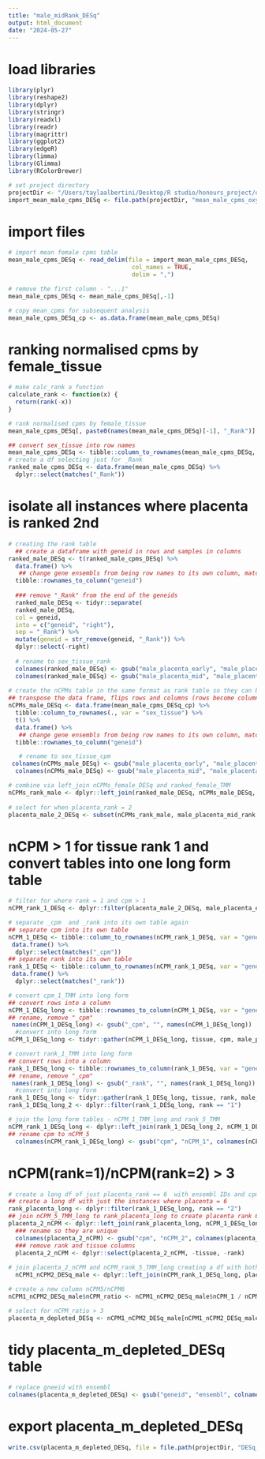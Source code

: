 ```yaml
---
title: "male_midRank_DESq"
output: html_document
date: "2024-05-27"
---
```


# load libraries
```r
library(plyr)
library(reshape2)
library(dplyr)
library(stringr)
library(readxl)
library(readr)
library(magrittr)
library(ggplot2)
library(edgeR)
library(limma)
library(Glimma)
library(RColorBrewer)

# set project directory
projectDir <- "/Users/taylaalbertini/Desktop/R studio/honours_project/oxygen_threshold/rawData"
import_mean_male_cpms_DESq <- file.path(projectDir, "mean_male_cpms_oxy_DESq.csv")
```

# import files
```r
# import mean female cpms table
mean_male_cpms_DESq <- read_delim(file = import_mean_male_cpms_DESq,
                                   col_names = TRUE,
                                   delim = ",")

# remove the first column - "...1"
mean_male_cpms_DESq <- mean_male_cpms_DESq[,-1]

# copy mean_cpms for subsequent analysis 
mean_male_cpms_DESq_cp <- as.data.frame(mean_male_cpms_DESq)
```

# ranking normalised cpms by female_tissue
```r
# make calc_rank a function
calculate_rank <- function(x) {
  return(rank(-x))
}

# rank normalised cpms by female_tissue
mean_male_cpms_DESq[, paste0(names(mean_male_cpms_DESq)[-1], "_Rank")] <- apply(mean_male_cpms_DESq [, -1, drop = FALSE], 2, calculate_rank)

## convert sex_tissue into row names
mean_male_cpms_DESq <- tibble::column_to_rownames(mean_male_cpms_DESq, var = "sex_tissue")
# create a df selecting just for _Rank
ranked_male_cpms_DESq <- data.frame(mean_male_cpms_DESq) %>%
  dplyr::select(matches("_Rank"))
```

# isolate all instances where placenta is ranked 2nd
```r
# creating the rank table
  ## create a dataframe with geneid in rows and samples in columns
ranked_male_DESq <- t(ranked_male_cpms_DESq) %>%
  data.frame() %>%
   ## change gene ensembls from being row names to its own column, matching the format of rankComparison_female_TMM
  tibble::rownames_to_column("geneid")  
  
  ### remove "_Rank" from the end of the geneids
  ranked_male_DESq <- tidyr::separate(
  ranked_male_DESq,
  col = geneid,
  into = c("geneid", "right"),
  sep = "_Rank") %>%
  mutate(geneid = str_remove(geneid, "_Rank")) %>%
  dplyr::select(-right)
  
  # rename to sex_tissue_rank
  colnames(ranked_male_DESq) <- gsub("male_placenta_early", "male_placenta_early_rank", colnames(ranked_male_DESq))
  colnames(ranked_male_DESq) <- gsub("male_placenta_mid", "male_placenta_mid_rank", colnames(ranked_male_DESq))
  
# create the nCPMs table in the same format as rank table so they can be joined
## transpose the data frame, flips rows and columns (rows become columns and columns become rows)
nCPMs_male_DESq <- data.frame(mean_male_cpms_DESq_cp) %>%
  tibble::column_to_rownames(., var = "sex_tissue") %>%
  t() %>%
  data.frame() %>%
   ## change gene ensembls from being row names to its own column, matching the format of rankComparison_female_TMM
  tibble::rownames_to_column("geneid")

   # rename to sex_tissue_cpm
 colnames(nCPMs_male_DESq) <- gsub("male_placenta_early", "male_placenta_early_cpm", colnames(nCPMs_male_DESq))
  colnames(nCPMs_male_DESq) <- gsub("male_placenta_mid", "male_placenta_mid_cpm", colnames(nCPMs_male_DESq))

# combine via left_join nCPMs_female_DESq and ranked_female_TMM
nCPMs_rank_male <- dplyr::left_join(ranked_male_DESq, nCPMs_male_DESq, copy = TRUE, by = join_by(geneid))
  
# select for when placenta_rank = 2
placenta_male_2_DESq <- subset(nCPMs_rank_male, male_placenta_mid_rank == "2")
```

# nCPM > 1 for tissue rank 1 and convert tables into one long form table
```r
# filter for where rank = 1 and cpm > 1
nCPM_rank_1_DESq <- dplyr::filter(placenta_male_2_DESq, male_placenta_early_rank == "1" & male_placenta_early_cpm > 1)

# separate _cpm  and _rank into its own table again
## separate cpm into its own table
nCPM_1_DESq <- tibble::column_to_rownames(nCPM_rank_1_DESq, var = "geneid") %>%
 data.frame() %>%
  dplyr::select(matches("_cpm"))
## separate rank into its own table
rank_1_DESq <- tibble::column_to_rownames(nCPM_rank_1_DESq, var = "geneid") %>%
 data.frame() %>%
  dplyr::select(matches("_rank"))

# convert cpm_1_TMM into long form
## convert rows into a column
nCPM_1_DESq_long <- tibble::rownames_to_column(nCPM_1_DESq, var = "geneid")
## rename, remove "_cpm"
 names(nCPM_1_DESq_long) <- gsub("_cpm", "", names(nCPM_1_DESq_long))
  #convert into long form
nCPM_1_DESq_long <- tidyr::gather(nCPM_1_DESq_long, tissue, cpm, male_placenta_early, male_placenta_mid)

# convert rank_1_TMM into long form
## convert rows into a column
rank_1_DESq_long <- tibble::rownames_to_column(rank_1_DESq, var = "geneid")
## rename, remove "_cpm"
 names(rank_1_DESq_long) <- gsub("_rank", "", names(rank_1_DESq_long))
  #convert into long form
rank_1_DESq_long <- tidyr::gather(rank_1_DESq_long, tissue, rank, male_placenta_early, male_placenta_mid)
rank_1_DESq_long_2 <- dplyr::filter(rank_1_DESq_long, rank == "1")

# join the long form tables - nCPM_1_TMM_long and rank_5_TMM
nCPM_rank_1_DESq_long <- dplyr::left_join(rank_1_DESq_long_2, nCPM_1_DESq_long, by = c("geneid", "tissue"))
## rename cpm to nCPM_5
  colnames(nCPM_rank_1_DESq_long) <- gsub("cpm", "nCPM_1", colnames(nCPM_rank_1_DESq_long))
```

#  nCPM(rank=1)/nCPM(rank=2) > 3
```r
# create a long df of just placenta_rank == 6  with ensembl IDs and cpms
## create a long df with just the instances where placenta = 6
rank_placenta_long <- dplyr::filter(rank_1_DESq_long, rank == "2")
## join nCPM_5_TMM_long to rank_placenta_long to create placenta rank 6 cpms table
placenta_2_nCPM <- dplyr::left_join(rank_placenta_long, nCPM_1_DESq_long, by = c("geneid", "tissue"))
  ### rename so they are unique
  colnames(placenta_2_nCPM) <- gsub("cpm", "nCPM_2", colnames(placenta_2_nCPM))
  ### remove rank and tissue columns
  placenta_2_nCPM <- dplyr::select(placenta_2_nCPM, -tissue, -rank)
  
# join placenta_2_nCPM and nCPM_rank_5_TMM_long creating a df with both the nCPMs of rank 5 and 6
  nCPM1_nCPM2_DESq_male <- dplyr::left_join(nCPM_rank_1_DESq_long, placenta_2_nCPM, by = "geneid")

# create a new column nCPM5/nCPM6
nCPM1_nCPM2_DESq_male$nCPM_ratio <- nCPM1_nCPM2_DESq_male$nCPM_1 / nCPM1_nCPM2_DESq_male$nCPM_2

# select for nCPM_ratio > 3
placenta_m_depleted_DESq <- nCPM1_nCPM2_DESq_male[nCPM1_nCPM2_DESq_male$nCPM_ratio >3,]
```

# tidy placenta_m_depleted_DESq table
```r
# replace gneeid with ensembl
colnames(placenta_m_depleted_DESq) <- gsub("geneid", "ensembl", colnames(placenta_m_depleted_DESq))
```

# export placenta_m_depleted_DESq
```r
write.csv(placenta_m_depleted_DESq, file = file.path(projectDir, "DESq_placentaM_mid_depleted.csv"))
```

